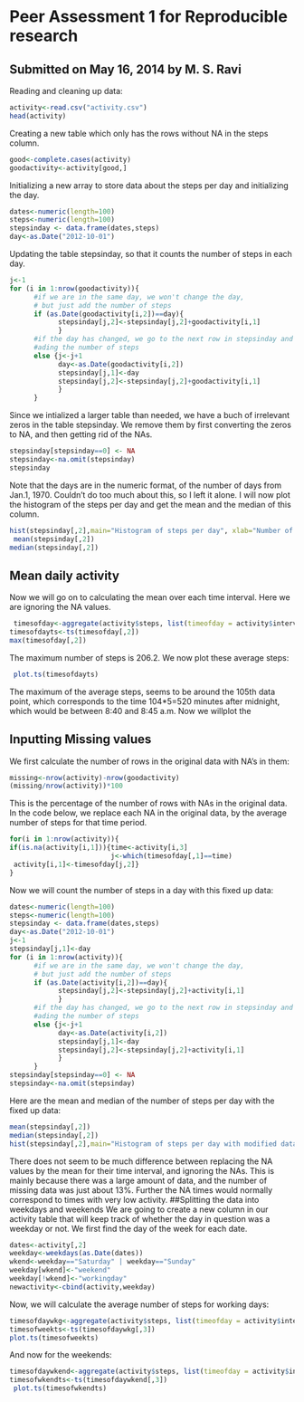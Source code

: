 Peer Assessment 1 for Reproducible research 
========================================================

## Submitted on May 16, 2014 by M. S. Ravi



Reading and cleaning up data:

```r
activity<-read.csv("activity.csv")
head(activity)
```

Creating a new table which only has the rows without NA in the steps column.

```r
good<-complete.cases(activity)
goodactivity<-activity[good,]
```
Initializing a new array to store data about the steps per day and initializing the day.
```r
dates<-numeric(length=100)
steps<-numeric(length=100)
stepsinday <- data.frame(dates,steps)
day<-as.Date("2012-10-01")
```
Updating the table stepsinday, so that it counts the number of steps in each day.
```r
j<-1
for (i in 1:nrow(goodactivity)){
      #if we are in the same day, we won't change the day, 
      # but just add the number of steps
      if (as.Date(goodactivity[i,2])==day){
            stepsinday[j,2]<-stepsinday[j,2]+goodactivity[i,1]
            }
      #if the day has changed, we go to the next row in stepsinday and start
      #ading the number of steps
      else {j<-j+1
            day<-as.Date(goodactivity[i,2])
            stepsinday[j,1]<-day
            stepsinday[j,2]<-stepsinday[j,2]+goodactivity[i,1]
            }
      }
```
Since we intialized a larger table than needed, we have a buch of irrelevant zeros in the table stepsinday. We remove them by first converting the zeros to NA, and then getting rid of the NAs.

```r
stepsinday[stepsinday==0] <- NA
stepsinday<-na.omit(stepsinday)
stepsinday
```
Note that the days are in the numeric format, of the number of days from Jan.1, 1970. Couldn't do too much about this, so I left it alone. I will now plot the histogram of the steps per day and get the mean and the median of this column.
```r
hist(stepsinday[,2],main="Histogram of steps per day", xlab="Number of Steps in a day",ylab="frequency")
 mean(stepsinday[,2])
median(stepsinday[,2])
```
## Mean daily activity

Now we will go on to calculating the mean over each time interval. Here we are ignoring the NA values.
```r
 timesofday<-aggregate(activity$steps, list(timeofday = activity$interval), mean, na.rm=TRUE)
timesofdayts<-ts(timesofday[,2])
max(timesofday[,2])
```
The maximum number of steps is 206.2. We now plot these average steps:
```r
 plot.ts(timesofdayts)
```
The maximum of the average steps, seems to be around the 105th data point, which corresponds to the time 104*5=520 minutes after midnight, which would be between 8:40 and 8:45 a.m. Now we willplot the 

## Inputting Missing values
We first calculate the number of rows in the original data with NA's in them:
```r
missing<-nrow(activity)-nrow(goodactivity)
(missing/nrow(activity))*100
```
This is the percentage of the number of rows with NAs in the original data.
In the code below, we replace each NA in the original data, by the average number of steps for that time period.
```r
for(i in 1:nrow(activity)){
if(is.na(activity[i,1])){time<-activity[i,3]
                         j<-which(timesofday[,1]==time)
 activity[i,1]<-timesofday[j,2]}
}
```
Now we will count the number of steps in a day with this fixed up data:

```r
dates<-numeric(length=100)
steps<-numeric(length=100)
stepsinday <- data.frame(dates,steps)
day<-as.Date("2012-10-01")
j<-1
stepsinday[j,1]<-day
for (i in 1:nrow(activity)){
      #if we are in the same day, we won't change the day, 
      # but just add the number of steps
      if (as.Date(activity[i,2])==day){
            stepsinday[j,2]<-stepsinday[j,2]+activity[i,1]
            }
      #if the day has changed, we go to the next row in stepsinday and start
      #ading the number of steps
      else {j<-j+1
            day<-as.Date(activity[i,2])
            stepsinday[j,1]<-day
            stepsinday[j,2]<-stepsinday[j,2]+activity[i,1]
            }
      }
stepsinday[stepsinday==0] <- NA
stepsinday<-na.omit(stepsinday)
```
Here are the mean and median of the number of steps per day with the fixed up data:
```r
mean(stepsinday[,2])
median(stepsinday[,2])
hist(stepsinday[,2],main="Histogram of steps per day with modified data", xlab="Number of Steps in a day",ylab="frequency")
```
There does not seem to be much difference between replacing the NA values by the mean for their time interval, and ignoring the NAs. This is mainly because there was a large amount of data, and the number of missing data was just about 13%. Further the NA times would normally correspond to times with very low activity.
##Splitting the data into weekdays and weekends
We are going to create a new column in our activity table that will keep track of whether the day in question was a weekday or not. We first find the day of the week for each date.

```r
dates<-activity[,2]
weekday<-weekdays(as.Date(dates))
wkend<-weekday=="Saturday" | weekday=="Sunday"
weekday[wkend]<-"weekend"
weekday[!wkend]<-"workingday"
newactivity<-cbind(activity,weekday)
```
Now, we will calculate the average number of steps for  working days:
```r
timesofdaywkg<-aggregate(activity$steps, list(timeofday = activity$interval, weekday =newactivity[,4]=="workingday"),mean)
timesofweekts<-ts(timesofdaywkg[,3])
plot.ts(timesofweekts)
```
And now for the weekends:
```r
timesofdaywkend<-aggregate(activity$steps, list(timeofday = activity$interval, weekday =newactivity[,4]=="weekend"),mean)
timesofwkendts<-ts(timesofdaywkend[,3])
 plot.ts(timesofwkendts)
```
